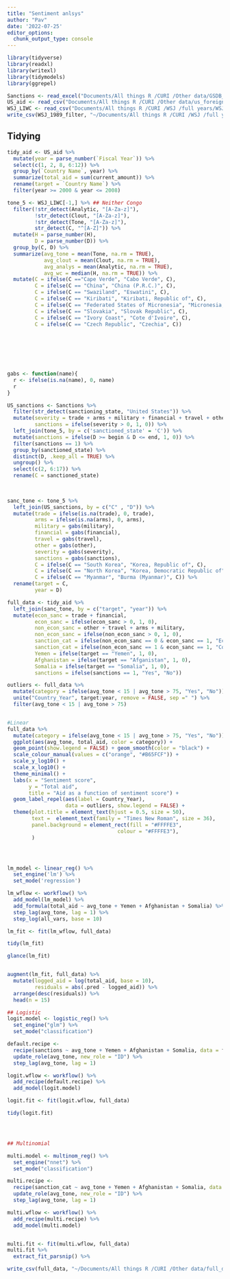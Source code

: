 ```yaml
---
title: "Sentiment anlsys"
author: "Pav"
date: '2022-07-25'
editor_options:
  chunk_output_type: console
---
```

```r
library(tidyverse)
library(readxl)
library(writexl)
library(tidymodels)
library(ggrepel)

Sanctions <- read_excel("Documents/All things R /CURI /Other data/GSDB_V2 (1)/GSDB_V2.xls")
US_aid <- read_csv("Documents/All things R /CURI /Other data/us_foreign_aid_country.csv")
WSJ_LIWC <- read_csv("Documents/All things R /CURI /WSJ /full years/WSJ_5_LIWC.csv")
write_csv(WSJ_1989_filter, "~/Documents/All things R /CURI /WSJ /full years/WSJ_1989_filter.csv")
```

## Tidying 

```r
tidy_aid <- US_aid %>%
  mutate(year = parse_number(`Fiscal Year`)) %>%
  select(c(1, 2, 8, 6:12)) %>%
  group_by(`Country Name`, year) %>%
  summarize(total_aid = sum(current_amount)) %>%
  rename(target = `Country Name`) %>%
  filter(year >= 2000 & year <= 2008)

```

```r
tone_5 <- WSJ_LIWC[-1,] %>% ## Neither Congo
  filter(!str_detect(Analytic, "[A-Za-z]"),
         !str_detect(Clout, "[A-Za-z]"),
         !str_detect(Tone, "[A-Za-z]"),
         str_detect(C, "^[A-Z]")) %>%
  mutate(H = parse_number(H),
         D = parse_number(D)) %>%
  group_by(C, D) %>%
  summarize(avg_tone = mean(Tone, na.rm = TRUE),
            avg_clout = mean(Clout, na.rm = TRUE),
            avg_analys = mean(Analytic, na.rm = TRUE),
            avg_wc = median(H, na.rm = TRUE)) %>%
  mutate(C = ifelse(C =="Cape Verde", "Cabo Verde", C),
         C = ifelse(C == "China", "China (P.R.C.)", C),
         C = ifelse(C == "Swaziland", "Eswatini", C),
         C = ifelse(C == "Kiribati", "Kiribati, Republic of", C),
         C = ifelse(C == "Federated States of Micronesia", "Micronesia, Federated States of", C),
         C = ifelse(C == "Slovakia", "Slovak Republic", C),
         C = ifelse(C == "Ivory Coast", "Cote d'Ivoire", C),
         C = ifelse(C == "Czech Republic", "Czechia", C))
         


  

  

```


```r
gabs <- function(name){
  r <- ifelse(is.na(name), 0, name)
  r
}

US_sanctions <- Sanctions %>%
  filter(str_detect(sanctioning_state, "United States")) %>%
  mutate(severity = trade + arms + military + financial + travel + other,
         sanctions = ifelse(severity > 0, 1, 0)) %>%
  left_join(tone_5, by = c('sanctioned_state' = 'C')) %>%
  mutate(sanctions = ifelse(D >= begin & D <= end, 1, 0)) %>%
  filter(sanctions == 1) %>%
  group_by(sanctioned_state) %>%
  distinct(D, .keep_all = TRUE) %>%
  ungroup() %>%
  select(c(2, 6:17)) %>%
  rename(C = sanctioned_state)
  
  

sanc_tone <- tone_5 %>%
  left_join(US_sanctions, by = c("C" , "D")) %>%
  mutate(trade = ifelse(is.na(trade), 0, trade),
         arms = ifelse(is.na(arms), 0, arms),
         military = gabs(military),
         financial = gabs(financial),
         travel = gabs(travel),
         other = gabs(other),
         severity = gabs(severity),
         sanctions = gabs(sanctions),
         C = ifelse(C == "South Korea", "Korea, Republic of", C),
         C = ifelse(C == "North Korea", "Korea, Democratic Republic of", C),
         C = ifelse(C == "Myanmar", "Burma (Myanmar)", C)) %>%
  rename(target = C,
         year = D) 

full_data <- tidy_aid %>%
  left_join(sanc_tone, by = c("target", "year")) %>%
  mutate(econ_sanc = trade + financial,
         econ_sanc = ifelse(econ_sanc > 0, 1, 0),
         non_econ_sanc = other + travel + arms + military,
         non_econ_sanc = ifelse(non_econ_sanc > 0, 1, 0),
         sanction_cat = ifelse(non_econ_sanc == 0 & econ_sanc == 1, "Economic", "Other"),
         sanction_cat = ifelse(non_econ_sanc == 1 & econ_sanc == 1, "Combined", sanction_cat),
         Yemen = ifelse(target == "Yemen", 1, 0),
         Afghanistan = ifelse(target == "Afganistan", 1, 0),
         Somalia = ifelse(target == "Somalia", 1, 0),
         sanctions = ifelse(sanctions == 1, "Yes", "No"))
```




```r

outliers <- full_data %>%
  mutate(category = ifelse(avg_tone < 15 | avg_tone > 75, "Yes", "No")) %>%
  unite("Country_Year", target:year, remove = FALSE, sep =" ") %>%
  filter(avg_tone < 15 | avg_tone > 75)


#Linear 
full_data %>%
  mutate(category = ifelse(avg_tone < 15 | avg_tone > 75, "Yes", "No")) %>%
  ggplot(aes(avg_tone, total_aid, color = category)) + 
  geom_point(show.legend = FALSE) + geom_smooth(color = "black") +
  scale_colour_manual(values = c("orange", "#B65FCF")) +
  scale_y_log10() +
  scale_x_log10() + 
  theme_minimal() + 
  labs(x = "Sentiment score", 
       y = "Total aid", 
       title = "Aid as a function of sentiment score") +
  geom_label_repel(aes(label = Country_Year), 
                   data = outliers, show.legend = FALSE) +
  theme(plot.title = element_text(hjust = 0.5, size = 50),
        text =  element_text(family = "Times New Roman", size = 36),
        panel.background = element_rect(fill = "#FFFFE3",
                                    colour = "#FFFFE3"),
        )




lm_model <- linear_reg() %>% 
  set_engine('lm') %>% 
  set_mode('regression')

lm_wflow <- workflow() %>%
  add_model(lm_model) %>%
  add_formula(total_aid ~ avg_tone + Yemen + Afghanistan + Somalia) %>%
  step_lag(avg_tone, lag = 1) %>%
  step_log(all_vars, base = 10)

lm_fit <- fit(lm_wflow, full_data)

tidy(lm_fit)

glance(lm_fit)


augment(lm_fit, full_data) %>%
  mutate(logged_aid = log(total_aid, base = 10),
         residuals = abs(.pred - logged_aid)) %>%
  arrange(desc(residuals)) %>%
  head(n = 15)

```



```r
## Logistic
logit.model <- logistic_reg() %>%
  set_engine("glm") %>%
  set_mode("classification")

default.recipe <- 
  recipe(sanctions ~ avg_tone + Yemen + Afghanistan + Somalia, data = full_data) %>%
  update_role(avg_tone, new_role = "ID") %>%
  step_lag(avg_tone, lag = 1)

logit.wflow <- workflow() %>%
  add_recipe(default.recipe) %>%
  add_model(logit.model) 

logit.fit <- fit(logit.wflow, full_data)

tidy(logit.fit)





```



```r
## Multinomial 

multi.model <- multinom_reg() %>%
  set_engine("nnet") %>%
  set_mode("classification")

multi.recipe <- 
  recipe(sanction_cat ~ avg_tone + Yemen + Afghanistan + Somalia, data = full_data) %>%
  update_role(avg_tone, new_role = "ID") %>%
  step_lag(avg_tone, lag = 1)

multi.wflow <- workflow() %>%
  add_recipe(multi.recipe) %>%
  add_model(multi.model) 


multi.fit <- fit(multi.wflow, full_data)
multi.fit %>% 
  extract_fit_parsnip() %>%
```











```r


write_csv(full_data, "~/Documents/All things R /CURI /Other data/full_data.csv")
```



